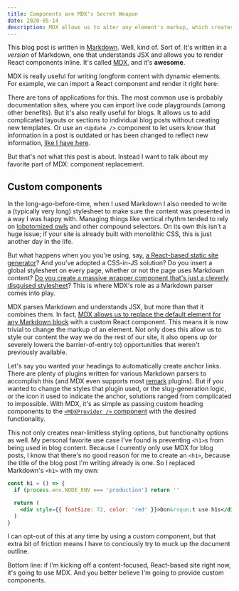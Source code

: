 ```yaml
---
title: Components are MDX's Secret Weapon
date: 2020-05-14
description: MDX allows us to alter any element's markup, which creates entirely new opportunities for styling & functionality.
---
```



This blog post is written in [Markdown](https://daringfireball.net/projects/markdown/syntax). Well, kind of. Sort of. It's written in a _version_ of Markdown, one that understands JSX and allows you to render React components inline. It's called [MDX](https://mdxjs.com/), and it's **awesome**.

MDX is really useful for writing longform content with dynamic elements. For example, we can import a React component and render it right here:

<ExampleCounter />

There are tons of applications for this. The most common use is probably documentation sites, where you can import live code playgrounds (among other benefits). But it's also really useful for blogs. It allows us to add complicated layouts or sections to individual blog posts without creating new templates. Or use an `<Update />` component to let users know that information in a post is outdated or has been changed to reflect new information, [like I have here](/blog/functional-first-accordions/).

But that's not what this post is about. Instead I want to talk about my favorite part of MDX: component replacement.

## Custom components

In the long-ago-before-time, when I used Markdown I also needed to write a (typically very long) stylesheet to make sure the content was presented in a way I was happy with. Managing things like vertical rhythm tended to rely on [lobotomized owls](https://alistapart.com/article/axiomatic-css-and-lobotomized-owls/) and other compound selectors. On its own this isn't a huge issue; if your site is already built with monolithic CSS, this is just another day in the life.

But what happens when you you're using, say, [a React-based static site generator](https://gatsbyjs.org)? And you've adopted a CSS-in-JS solution? Do you insert a global stylesheet on every page, whether or not the page uses Markdown content? [Do you create a massive wrapper component that's just a cleverly disguised stylesheet](https://github.com/lowmess/lowmess/blob/c1ddc91a7fcd4d47c1f1a921c0dc3eec3ba131f8/src/templates/BlogPost/MarkdownContent.js)? This is where MDX's role as a Markdown parser comes into play.

MDX parses Markdown and understands JSX, but more than that it combines them. In fact, [MDX allows us to replace the default element for any Markdown block](https://mdxjs.com/table-of-components) with a custom React component. This means it is now trivial to change the markup of an element. Not only does this allow us to style our content the way we do the rest of our site, it also opens up (or severely lowers the barrier-of-entry to) opportunities that weren't previously available.

Let's say you wanted your headings to automatically create anchor links. There are plenty of plugins written for various Markdown parsers to accomplish this (and MDX even supports most [remark](https://remark.js.org/) plugins). But if you wanted to change the styles that plugin used, or the slug-generation logic, or the icon it used to indicate the anchor, solutions ranged from complicated to impossible. With MDX, it's as simple as passing custom heading components to the [`<MDXProvider />` component](https://mdxjs.com/getting-started#using-the-wrapper) with the desired functionality.

This not only creates near-limitless styling options, but functionalty options as well. My personal favorite use case I've found is preventing `<h1>`s from being used in blog content. Because I currently only use MDX for blog posts, I know that there's no good reason for me to create an `<h1>`, because the title of the blog post I'm writing already is one. So I replaced Markdown's `<h1>` with my own:

```jsx
const h1 = () => {
  if (process.env.NODE_ENV === 'production') return ''

  return (
    <div style={{ fontSize: 72, color: 'red' }}>Don&rsquo;t use h1s</div>
  )
}
```

I can opt-out of this at any time by using a custom component, but that extra bit of friction means I have to conciously try to muck up the document outline.

Bottom line: if I'm kicking off a content-focused, React-based site right now, it's going to use MDX. And you better believe I'm going to provide custom components.
